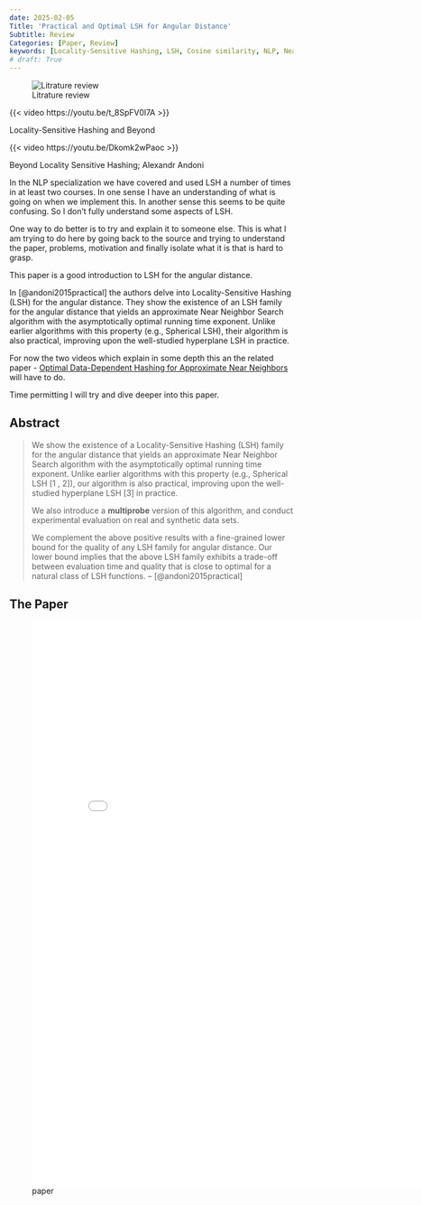 ```yaml
---
date: 2025-02-05
Title: 'Practical and Optimal LSH for Angular Distance'
Subtitle: Review
Categories: [Paper, Review]
keywords: [Locality-Sensitive Hashing, LSH, Cosine similarity, NLP, Near Neighbor Search,stub]
# draft: True
---
```


![Litrature review](./cover.jpg){.column-margin}

::: {#vid-01 .column-margin}
{{< video  https://youtu.be/t_8SpFV0l7A >}}

Locality-Sensitive Hashing and Beyond
:::

::: {#vid-02 .column-margin}
{{< video  https://youtu.be/Dkomk2wPaoc >}}

Beyond Locality Sensitive Hashing; Alexandr Andoni
:::

In the NLP specialization we have covered and used LSH a number of times in at least two courses. In one sense I have an understanding of what is going on when we implement this. In another sense this seems to be quite confusing. So I don't fully understand some aspects of LSH.

One way to do better is to try and explain it to someone else. This is what I am trying to do here by going back to the source and trying to understand the paper, problems, motivation and finally isolate what it is that is hard to grasp.

This paper is a good introduction to LSH for the angular distance.

In [@andoni2015practical] the authors delve into Locality-Sensitive Hashing (LSH) for the angular distance. They show the existence of an LSH family for the angular distance that yields an approximate Near Neighbor Search algorithm with the asymptotically optimal running time exponent. Unlike earlier algorithms with this property (e.g., Spherical LSH), their algorithm is also practical, improving upon the well-studied hyperplane LSH in practice.


For now the two videos which explain in some depth this an the related paper 
- [Optimal Data-Dependent Hashing for Approximate Near Neighbors](https://arxiv.org/abs/1501.01062) will have to do. 

Time permitting I will try and dive deeper into this paper.


## Abstract 

> We show the existence of a Locality-Sensitive Hashing (LSH) family for the angular distance that yields an approximate Near Neighbor Search algorithm with the asymptotically optimal running time exponent. Unlike earlier algorithms with this property (e.g., Spherical LSH [1 , 2]), our algorithm is also practical, improving upon the well-studied hyperplane LSH [3] in practice.
>
> We also introduce a **multiprobe** version of this algorithm, and conduct experimental evaluation on real and synthetic data sets. 
>
> We complement the above positive results with a fine-grained lower bound for the quality of any LSH family for angular distance. Our lower bound implies that the above LSH family exhibits a trade-off between evaluation time and quality that is close to optimal for a natural class of LSH functions. -- [@andoni2015practical]

<!-- TODO: add outline, review, terminology and podcast for this paper-->
<!-- TODO: link here from LSH lessons-->

## The Paper

![paper](./paper.pdf){.col-page width=800px height=1000px group="slides"}
